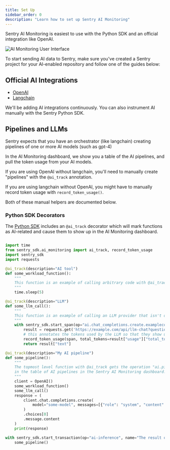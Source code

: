 ```yaml
---
title: Set Up
sidebar_order: 0
description: "Learn how to set up Sentry AI Monitoring"
---
```


Sentry AI Monitoring is easiest to use with the Python SDK and an official integration like OpenAI.

![AI Monitoring User Interface](../img/pipelines-view.png)


To start sending AI data to Sentry, make sure you've created a Sentry project for your AI-enabled repository and follow one of the guides below:

## Official AI Integrations

- [OpenAI](/platforms/python/integrations/openai/)
- [Langchain](/platforms/python/integrations/langchain/)

<Alert level="note" title="Don't see your platform?">

We'll be adding AI integrations continuously. You can also instrument AI manually with the Sentry Python SDK.

</Alert>


## Pipelines and LLMs

Sentry expects that you have an orchestrator (like langchain) creating pipelines of one or more AI models (such as gpt-4)

In the AI Monitoring dashboard, we show you a table of the AI pipelines, and pull the token usage from your AI models.

If you are using OpenAI without langchain, you'll need to manually create "pipelines" with the `@ai_track` annotation.

If you are using langchain without OpenAI, you might have to manually record token usage with `record_token_usage()`.

Both of these manual helpers are documented below.

### Python SDK Decorators

The [Python SDK](/platforms/python) includes an `@ai_track` decorator which will mark functions as AI-related and
cause them to show up in the AI Monitoring dashboard.

```python

import time
from sentry_sdk.ai_monitoring import ai_track, record_token_usage
import sentry_sdk
import requests

@ai_track(description="AI tool")
def some_workload_function():
    """
    This function is an example of calling arbitrary code with @ai_track so that it shows up in the Sentry trace
    """
    time.sleep(5)

@ai_track(description="LLM")
def some_llm_call():
    """
    This function is an example of calling an LLM provider that isn't officially supported by Sentry.
    """
    with sentry_sdk.start_span(op="ai.chat_completions.create.examplecom", description="Example.com LLM") as span:
        result = requests.get('https://example.com/api/llm-chat?question=say+hello').json()
        # this annotates the tokens used by the LLM so that they show up in the graphs in the dashboard
        record_token_usage(span, total_tokens=result["usage"]["total_tokens"])
        return result["text"]

@ai_track(description="My AI pipeline")
def some_pipeline():
    """
    The topmost level function with @ai_track gets the operation "ai.pipeline", which makes it show up
    in the table of AI pipelines in the Sentry AI Monitoring dashboard.
    """
    client = OpenAI()
    some_workload_function()
    some_llm_call()
    response = (
        client.chat.completions.create(
            model="some-model", messages=[{"role": "system", "content": "say hello"}]
        )
        .choices[0]
        .message.content
    )
    print(response)

with sentry_sdk.start_transaction(op="ai-inference", name="The result of the AI inference"):
    some_pipeline()

```

